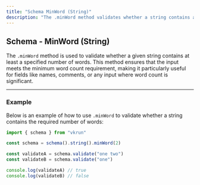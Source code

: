 ```yaml
---
title: "Schema MinWord (String)"
description: "The .minWord method validates whether a string contains at least a specified number of words. It is ideal for scenarios where a minimum word count is essential, such as validating names, comments, or descriptive fields in forms or applications."
---
```


## Schema - MinWord (String)

The `.minWord` method is used to validate whether a given string contains at least a specified number of words. This method ensures that the input meets the minimum word count requirement, making it particularly useful for fields like names, comments, or any input where word count is significant.

---

### Example

Below is an example of how to use `.minWord` to validate whether a string contains the required number of words:

```ts
import { schema } from "vkrun"

const schema = schema().string().minWord(2)

const validateA = schema.validate("one two")
const validateB = schema.validate("one")

console.log(validateA) // true
console.log(validateB) // false
```